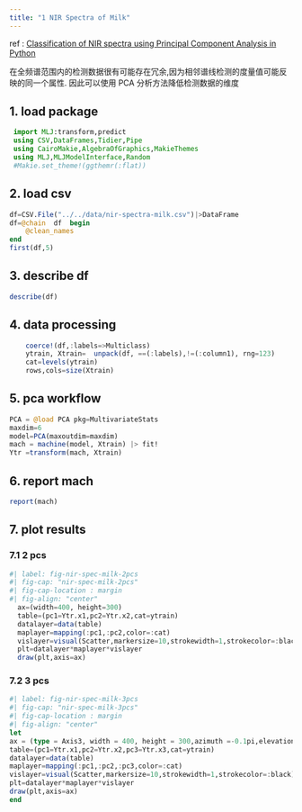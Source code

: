 ```yaml
---
title: "1 NIR Spectra of Milk"
---
```


:::{.callout-note title="info"}
 ref : [Classification of NIR spectra using Principal Component Analysis in Python](https://nirpyresearch.com/classification-nir-spectra-principal-component-analysis-python/)

 在全频谱范围内的检测数据很有可能存在冗余,因为相邻谱线检测的度量值可能反映的同一个属性. 
 因此可以使用 PCA 分析方法降低检测数据的维度
:::


## 1. load package
```julia
 import MLJ:transform,predict
 using CSV,DataFrames,Tidier,Pipe
 using CairoMakie,AlgebraOfGraphics,MakieThemes
 using MLJ,MLJModelInterface,Random
 #Makie.set_theme!(ggthemr(:flat))

```

## 2. load csv
```julia

df=CSV.File("../../data/nir-spectra-milk.csv")|>DataFrame
df=@chain  df  begin
    @clean_names
end
first(df,5)
```

## 3. describe df
```julia
describe(df)
```

## 4. data processing
```julia
    coerce!(df,:labels=>Multiclass)
    ytrain, Xtrain=  unpack(df, ==(:labels),!=(:column1), rng=123)
    cat=levels(ytrain)
    rows,cols=size(Xtrain)

```

## 5. pca workflow
```julia
PCA = @load PCA pkg=MultivariateStats
maxdim=6
model=PCA(maxoutdim=maxdim)
mach = machine(model, Xtrain) |> fit!
Ytr =transform(mach, Xtrain)

```
## 6. report mach
```julia
report(mach)

```
## 7. plot results

### 7.1 2 pcs 
```julia
#| label: fig-nir-spec-milk-2pcs
#| fig-cap: "nir-spec-milk-2pcs"
#| fig-cap-location : margin
#| fig-align: "center"
  ax=(width=400, height=300)
  table=(pc1=Ytr.x1,pc2=Ytr.x2,cat=ytrain)
  datalayer=data(table)
  maplayer=mapping(:pc1,:pc2,color=:cat)
  vislayer=visual(Scatter,markersize=10,strokewidth=1,strokecolor=:black)
  plt=datalayer*maplayer*vislayer
  draw(plt,axis=ax)
```

### 7.2 3 pcs
```julia
#| label: fig-nir-spec-milk-3pcs
#| fig-cap: "nir-spec-milk-3pcs"
#| fig-cap-location : margin
#| fig-align: "center"
let  
ax = (type = Axis3, width = 400, height = 300,azimuth =-0.1pi,elevation=0.1pi)
table=(pc1=Ytr.x1,pc2=Ytr.x2,pc3=Ytr.x3,cat=ytrain)
datalayer=data(table)
maplayer=mapping(:pc1,:pc2,:pc3,color=:cat)
vislayer=visual(Scatter,markersize=10,strokewidth=1,strokecolor=:black)
plt=datalayer*maplayer*vislayer
draw(plt,axis=ax)
end

```
